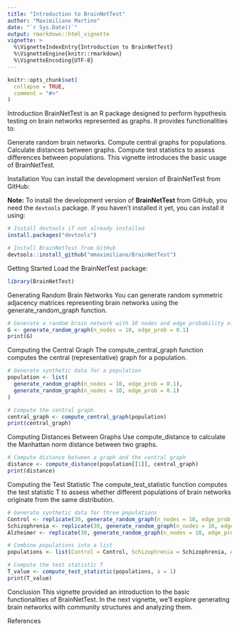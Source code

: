 ```yaml
---
title: "Introduction to BrainNetTest"
author: "Maximiliano Martino"
date: "`r Sys.Date()`"
output: rmarkdown::html_vignette
vignette: >
  %\VignetteIndexEntry{Introduction to BrainNetTest}
  %\VignetteEngine{knitr::rmarkdown}
  %\VignetteEncoding{UTF-8}
---
```


```r
knitr::opts_chunk$set(
  collapse = TRUE,
  comment = "#>"
)
```

Introduction
BrainNetTest is an R package designed to perform hypothesis testing on brain networks represented as graphs. It provides functionalities to:

Generate random brain networks.
Compute central graphs for populations.
Calculate distances between graphs.
Compute test statistics to assess differences between populations.
This vignette introduces the basic usage of BrainNetTest.

Installation
You can install the development version of BrainNetTest from GitHub:

**Note:** To install the development version of **BrainNetTest** from GitHub, you need the `devtools` package. If you haven't installed it yet, you can install it using:

```r
# Install devtools if not already installed
install.packages("devtools")

# Install BrainNetTest from GitHub
devtools::install_github("mmaximiliano/BrainNetTest")
```

Getting Started
Load the BrainNetTest package:

```r
library(BrainNetTest)
```

Generating Random Brain Networks
You can generate random symmetric adjacency matrices representing brain networks using the generate_random_graph function.

```r
# Generate a random brain network with 10 nodes and edge probability of 0.1
G <- generate_random_graph(n_nodes = 10, edge_prob = 0.1)
print(G)
```

Computing the Central Graph
The compute_central_graph function computes the central (representative) graph for a population.

```r
# Generate synthetic data for a population
population <- list(
  generate_random_graph(n_nodes = 10, edge_prob = 0.1),
  generate_random_graph(n_nodes = 10, edge_prob = 0.1)
)

# Compute the central graph
central_graph <- compute_central_graph(population)
print(central_graph)
```

Computing Distances Between Graphs
Use compute_distance to calculate the Manhattan norm distance between two graphs.

```r
# Compute distance between a graph and the central graph
distance <- compute_distance(population[[1]], central_graph)
print(distance)
```

Computing the Test Statistic
The compute_test_statistic function computes the test statistic T to assess whether different populations of brain networks originate from the same distribution.

```r
# Generate synthetic data for three populations
Control <- replicate(30, generate_random_graph(n_nodes = 10, edge_prob = 0.1), simplify = FALSE)
Schizophrenia <- replicate(30, generate_random_graph(n_nodes = 10, edge_prob = 0.15), simplify = FALSE)
Alzheimer <- replicate(30, generate_random_graph(n_nodes = 10, edge_prob = 0.2), simplify = FALSE)

# Combine populations into a list
populations <- list(Control = Control, Schizophrenia = Schizophrenia, Alzheimer = Alzheimer)

# Compute the test statistic T
T_value <- compute_test_statistic(populations, a = 1)
print(T_value)
```

Conclusion
This vignette provided an introduction to the basic functionalities of BrainNetTest. In the next vignette, we'll explore generating brain networks with community structures and analyzing them.

References
